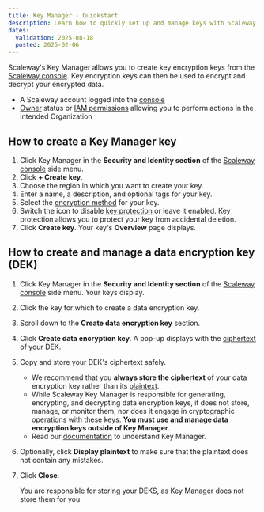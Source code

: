 ```yaml
---
title: Key Manager - Quickstart
description: Learn how to quickly set up and manage keys with Scaleway's Key Manager. Follow our step-by-step guide to create and manage keys.
dates:
  validation: 2025-08-18
  posted: 2025-02-06
---
```



Scaleway's Key Manager allows you to create key encryption keys from the [Scaleway console](https://account.scaleway.com/?service=elements). Key encryption keys can then be used to encrypt and decrypt your encrypted data.

<Requirements />

- A Scaleway account logged into the [console](https://account.scaleway.com/?service=elements)
- [Owner](/iam/concepts/#owner) status or [IAM permissions](/iam/concepts/#permission) allowing you to perform actions in the intended Organization

## How to create a Key Manager key

1. Click Key Manager in the **Security and Identity section** of the [Scaleway console](https://account.scaleway.com/?service=elements) side menu.
2. Click **+ Create key**.
3. Choose the region in which you want to create your key.
4. Enter a name, a description, and optional tags for your key.
5. Select the [encryption method](/key-manager/concepts/#encryption-method) for your key.
6. Switch the <Icon name="toggle" /> icon to disable [key protection](/key-manager/concepts/#key-protection) or leave it enabled.
    <Message type="note">
     Key protection allows you to protect your key from accidental deletion.
    </Message>
7. Click **Create key**. Your key's **Overview** page displays.

## How to create and manage a data encryption key (DEK)

1. Click Key Manager in the **Security and Identity section** of the [Scaleway console](https://account.scaleway.com/?service=elements) side menu. Your keys display.
2. Click the key for which to create a data encryption key.
3. Scroll down to the **Create data encryption key** section.
4. Click **Create data encryption key**. A pop-up displays with the [ciphertext](/key-manager/concepts/#ciphertext) of your DEK.
5. Copy and store your DEK's ciphertext safely.
    <Message type="important">
     - We recommend that you **always store the ciphertext** of your data encryption key rather than its [plaintext](/key-manager/concepts/#plaintext).
     - While Scaleway Key Manager is responsible for generating, encrypting, and decrypting data encryption keys, it does not store, manage, or monitor them, nor does it engage in cryptographic operations with these keys. **You must use and manage data encryption keys outside of Key Manager**.
     - Read our [documentation](/key-manager/reference-content/understanding-key-manager/) to understand Key Manager.
    </Message>
6. Optionally, click **Display plaintext** to make sure that the plaintext does not contain any mistakes.
    <KeyManagerPlaintextVsCiphertext />
7. Click **Close**.

    <Message type="important">
     You are responsible for storing your DEKS, as Key Manager does not store them for you.
    </Message>